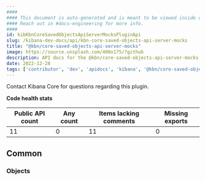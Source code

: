 ```yaml
---
####
#### This document is auto-generated and is meant to be viewed inside our experimental, new docs system.
#### Reach out in #docs-engineering for more info.
####
id: kibKbnCoreSavedObjectsApiServerMocksPluginApi
slug: /kibana-dev-docs/api/kbn-core-saved-objects-api-server-mocks
title: "@kbn/core-saved-objects-api-server-mocks"
image: https://source.unsplash.com/400x175/?github
description: API docs for the @kbn/core-saved-objects-api-server-mocks plugin
date: 2022-12-28
tags: ['contributor', 'dev', 'apidocs', 'kibana', '@kbn/core-saved-objects-api-server-mocks']
---
```




Contact Kibana Core for questions regarding this plugin.

**Code health stats**

| Public API count  | Any count | Items lacking comments | Missing exports |
|-------------------|-----------|------------------------|-----------------|
| 11 | 0 | 11 | 0 |

## Common

### Objects
<DocDefinitionList data={kbnCoreSavedObjectsApiServerMocksObj.common.objects}/>

